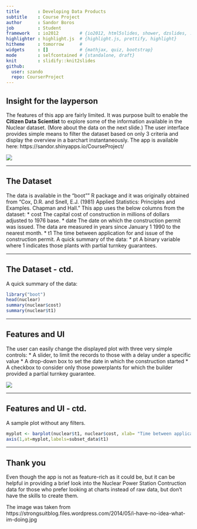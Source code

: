 ```yaml
---
title       : Developing Data Products
subtitle    : Course Project
author      : Sandor Boros
job         : Student
framework   : io2012        # {io2012, html5slides, shower, dzslides, ...}
highlighter : highlight.js  # {highlight.js, prettify, highlight}
hitheme     : tomorrow      # 
widgets     : []            # {mathjax, quiz, bootstrap}
mode        : selfcontained # {standalone, draft}
knit        : slidify::knit2slides
github:
  user: szando
  repo: CourserProject
---
```


## Insight for the layperson

The features of this app are fairly limited. It was purpose built to enable the __Citizen Data Scientist__ to explore some of the information available in the Nuclear dataset.
(More about the data on the next slide.)
The user interface provides simple means to filter the dataset based on only 3 criteria and display the overview in a barchart instantaneously.
The app is available here:  https://sandor.shinyapps.io/CourseProject/

![](assets/img/i-have-no-idea-what-im-doing_cropped.jpg)

---

## The Dataset

The data is available in the "boot"" R package and it was originally obtained from 
"Cox, D.R. and Snell, E.J. (1981) Applied Statistics: Principles and Examples. Chapman and Hall."
This app uses the below columns from the dataset:
* cost The capital cost of construction in millions of dollars adjusted to 1976 base.
* date The date on which the construction permit was issued. The data are measured in years since January 1 1990 to the nearest month.
* t1 The time between application for and issue of the construction permit.
A quick summary of the data:
* pt A binary variable where 1 indicates those plants with partial turnkey guarantees.

---

## The Dataset - ctd.

A quick summary of the data:
```r
library("boot")
head(nuclear)
summary(nuclear$cost)
summary(nuclear$t1)
```

---

## Features and UI

The user can easily change the displayed plot with three very simple controls: 
* A slider, to limit the records to those with a delay under a specific value
* A drop-down box to set the date in which the construction started
* A checkbox to consider only those powerplants for which the builder provided a partial turnkey guarantee.

![](assets/img/control_small.png)

---

## Features and UI - ctd.
A sample plot without any filters.
```r
myplot <- barplot(nuclear$t1, nuclear$cost, xlab= "Time between application for and issue of the construction permit", ylab= "Cost", col='red')
axis(1,at=myplot,labels=subset_data$t1)
```

---

## Thank you
Even though the app is not as feature-rich  as it could be, but it can be helpful in providing a brief look into the Nuclear Power Station Contruction data for those who prefer looking at charts instead of raw data, but don't have the skills to create them.

The image was taken from https://strongsuitblog.files.wordpress.com/2014/05/i-have-no-idea-what-im-doing.jpg




